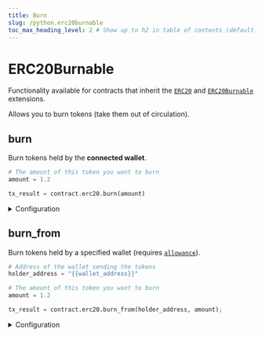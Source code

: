 ```yaml
---
title: Burn
slug: /python.erc20burnable
toc_max_heading_level: 2 # Show up to h2 in table of contents (default is up to h3)
---
```


# ERC20Burnable

Functionality available for contracts that inherit the
[`ERC20`](/solidity/extensions/erc20) and
[`ERC20Burnable`](/contracts/erc20burnable) extensions.

Allows you to burn tokens (take them out of circulation).

## burn

Burn tokens held by the **connected wallet**.

```python
# The amount of this token you want to burn
amount = 1.2

tx_result = contract.erc20.burn(amount)
```

<details>
  <summary>Configuration</summary>
  <div>

#### amount

The amount of this token you want to burn.

Must be a `float`.

```python
tx_result = contract.erc20.burn(
  # highlight-next-line
  1.2 # The amount of tokens to burn (e.g. 1.2)
)
```

</div>
</details>

## burn_from

Burn tokens held by a specified wallet (requires [`allowance`](/python/python.erc20#allowance_of)).

```python
# Address of the wallet sending the tokens
holder_address = "{{wallet_address}}"

# The amount of this token you want to burn
amount = 1.2

tx_result = contract.erc20.burn_from(holder_address, amount);
```

<details>
  <summary>Configuration</summary>
  <div>

#### holder

The address of the wallet holding to burn tokens from.

Must be a `string`.

```python
tx_result = contract.erc20.burn_from(
  # highlight-next-line
  "{{wallet_address}}", # The address of the wallet holding the tokens to burn
  1.2 # The amount of tokens to burn (e.g. 1.2)
)
```

#### amount

The amount of this token you want to burn.

Must be a `float`.

```python
tx_result = contract.erc20.burn_from(
  "{{wallet_address}}", # The address of the wallet holding the tokens to burn
  # highlight-next-line
  1.2 # The amount of tokens to burn (e.g. 1.2)
)
```

</div>
</details>
